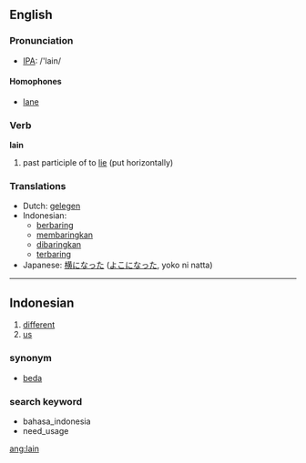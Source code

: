 ==English==

=== Pronunciation ===
*[[w:IPA|IPA]]: /'lain/

====Homophones====
*[[lane]]

=== Verb ===
'''lain'''

# past participle of to [[lie]] (put horizontally)

=== Translations ===
*Dutch: [[gelegen]]
*Indonesian: 
** [[baring|berbaring]]
** [[baring|membaringkan]]
** [[baring|dibaringkan]]
** [[baring|terbaring]]
*Japanese: [[横になった]] ([[よこになった]], yoko ni natta)

----

==Indonesian==

# [[different]]
# [[us]]

=== synonym ===
* [[beda]]

===search keyword===
* bahasa_indonesia
* need_usage

[[ang:lain]]